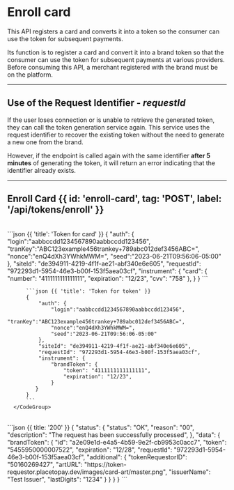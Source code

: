 



# Enroll card

This API registers a card and converts it into a token so the consumer can use the token for subsequent payments.

Its function is to register a card and convert it into a brand token so that the consumer can use the token for subsequent payments at various providers.
Before consuming this API, a merchant registered with the brand must be on the platform.


<EnrollSequence />

---

## Use of the Request Identifier - _**requestId**_

If the user loses connection or is unable to retrieve the generated token,
they can call the token generation service again. This service uses the request
identifier to recover the existing token without the need to generate a new one from the brand.

However, if the endpoint is called again with the same identifier
**after 5 minutes** of generating the token, it will return an error
indicating that the identifier already exists.

---


## Enroll Card {{ id: 'enroll-card', tag: 'POST', label: '/api/tokens/enroll' }}

<Row>
  <Col>
    <ApiReader
      path="/api/tokens/enroll"
      method="POST"
      api={props.refs}
    />
  </Col>
  <Col sticky>
    <br />
      <CodeGroup title="Solicitud" tag="POST" label="/api/tokens/enroll">
          ```json {{ 'title': 'Token for card' }}
          {
              "auth": {
                  "login":"aabbccdd1234567890aabbccdd123456",
                  "tranKey":"ABC123example456trankey+789abc012def3456ABC=",
                  "nonce":"enQ4dXh3YWhkMWM=",
                  "seed":"2023-06-21T09:56:06-05:00"
              },
              "siteId": "de394911-4219-4f1f-ae21-abf340e6e605",
              "requestId": "972293d1-5954-46e3-b00f-153f5aea03cf",
              "instrument": {
                  "card": {
                      "number": "4111111111111111",
                      "expiration": "12/23",
                      "cvv": "758"
                  },
              }
          }
          ```

          ```json {{ 'title': 'Token for token' }}
          {
              "auth": {
                  "login":"aabbccdd1234567890aabbccdd123456",
                  "tranKey":"ABC123example456trankey+789abc012def3456ABC=",
                  "nonce":"enQ4dXh3YWhkMWM=",
                  "seed":"2023-06-21T09:56:06-05:00"
              },
              "siteId": "de394911-4219-4f1f-ae21-abf340e6e605",
              "requestId": "972293d1-5954-46e3-b00f-153f5aea03cf",
              "instrument": {
                  "brandToken": {
                      "token": "4111111111111111",
                      "expiration": "12/23",
                  }
             }
          }
          ```
      </CodeGroup>
  </Col>
</Row>

<Row>
  <Col>
    <ApiReader
      path="/api/tokens/enroll"
      method="post"
      type="response"
      api={props.refs}
    />
  </Col>
  <Col sticky>
    <br />
    <CodeGroup title="Respuesta">
    ```json {{ title: '200' }}
    {
        "status": {
            "status": "OK",
            "reason": "00",
            "description": "The request has been successfully processed",
        },
        "data": {
            "brandToken": {
                "id": "a2e09e1d-e4a5-4b59-9e2f-cb9953c0acc7",
                "token": "5455950000007522",
                "expiration": "12/28",
                "requestId": "972293d1-5954-46e3-b00f-153f5aea03cf",
                "additional": {
                    "tokenRequestorID": "50160269427",
                    "artURL": "https://token-requestor.placetopay.dev/images/card-art/master.png",
                    "issuerName": "Test Issuer",
                    "lastDigits": "1234"
                }
            }
        }
    }
    ```
    </CodeGroup>
  </Col>
</Row>
